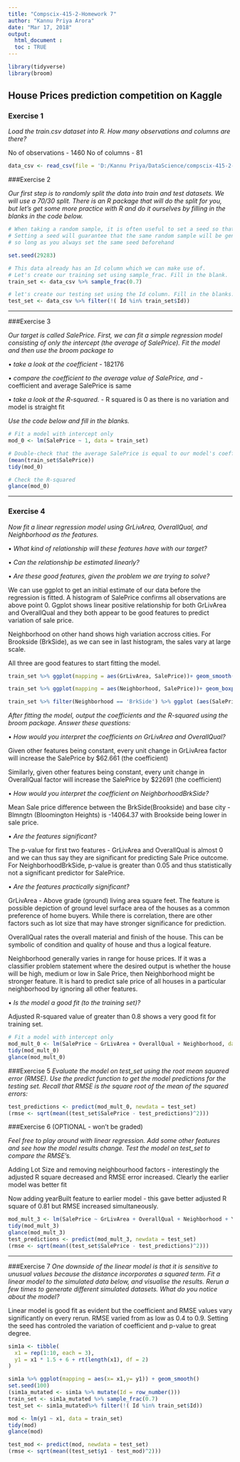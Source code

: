 ```yaml
---
title: "Compscix-415-2-Homework 7"
author: "Kannu Priya Arora"
date: "Mar 17, 2018"
output: 
  html_document :
  toc : TRUE
---
```


```r
library(tidyverse)
library(broom)
```


## House Prices prediction competition on Kaggle 

### Exercise 1

*Load the train.csv dataset into R. How many observations and columns are there?*

No of observations - 1460
No of columns - 81

```r
data_csv <- read_csv(file = 'D:/Kannu Priya/DataScience/compscix-415-2-assignments/assignment 8/train.csv')

```

###Exercise 2

*Our first step is to randomly split the data into train and test datasets. We will use a 70/30 split. There is an R package that will do the split for you, but let’s get some more practice with R and do it ourselves by filling in the blanks in the code below.*

```r
# When taking a random sample, it is often useful to set a seed so that your work is reproducible. 
# Setting a seed will guarantee that the same random sample will be generated every time, 
# so long as you always set the same seed beforehand

set.seed(29283)

# This data already has an Id column which we can make use of.
# Let's create our training set using sample_frac. Fill in the blank.
train_set <- data_csv %>% sample_frac(0.7)

# let's create our testing set using the Id column. Fill in the blanks.
test_set <- data_csv %>% filter(!( Id %in% train_set$Id))
```

***

###Exercise 3

*Our target is called SalePrice. First, we can fit a simple regression model consisting of only the intercept (the average of SalePrice). Fit the model and then use the broom package to*

  • *take a look at the coefficient* - 182176
  
  • *compare the coefficient to the average value of SalePrice, and* - coefficient and average SalePrice is same
  
  • *take a look at the R-squared.* - R squared is 0 as there is no variation and model is straight fit
  
*Use the code below and fill in the blanks.*


```r
# Fit a model with intercept only
mod_0 <- lm(SalePrice ~ 1, data = train_set)

# Double-check that the average SalePrice is equal to our model's coefficient
(mean(train_set$SalePrice))
tidy(mod_0)

# Check the R-squared
glance(mod_0)
```

***
### Exercise 4

*Now fit a linear regression model using GrLivArea, OverallQual, and Neighborhood as the features.* 

  • *What kind of relationship will these features have with our target?*
  
  • *Can the relationship be estimated linearly?*
  
  • *Are these good features, given the problem we are trying to solve?*

We can use ggplot to get an initial estimate of our data before the regression is fitted. A histogram of SalePrice confirms all observations are above point 0. Ggplot shows linear positive relationship for both GrLivArea and OverallQual and they both appear to be good features to predict variation of sale price. 

Neighborhood on other hand shows high variation accross cities. For Brookside (BrkSide), as we can see in last histogram, the sales vary at large scale.

All three are good features to start fitting the model.

```r
train_set %>% ggplot(mapping = aes(GrLivArea, SalePrice))+ geom_smooth()

train_set %>% ggplot(mapping = aes(Neighborhood, SalePrice))+ geom_boxplot() + coord_flip()

train_set %>% filter(Neighborhood == 'BrkSide') %>% ggplot (aes(SalePrice)) + geom_histogram()
```

*After fitting the model, output the coefficients and the R-squared using the broom package.*
*Answer these questions:*

  • *How would you interpret the coefficients on GrLivArea and OverallQual?*

  Given other features being constant, every unit change in GrLivArea factor will increase the SalePrice by $62.661 (the coefficient)
    
  Similarly, given other features being constant, every unit change in OverallQual factor will increase the SalePrice by $22691 (the coefficient)
  
  • *How would you interpret the coefficient on NeighborhoodBrkSide?*

  Mean Sale price difference between the BrkSide(Brookside) and  base city - Blmngtn (Bloomington Heights) is -14064.37 with Brookside being lower in sale price.
  
  • *Are the features significant?*

  The p-value for first  two features - GrLivArea and OverallQual is almost 0 and we can thus say they are significant for predicting Sale Price outcome.
  For NeighborhoodBrkSide, p-value is greater than 0.05 and thus statistically not a significant predictor for SalePrice.
  
  • *Are the features practically significant?*

  GrLivArea - Above grade (ground) living area square feet. The feature is possible depiction of ground level surface area of the houses as a common preference of home buyers. While there is correlation, there are other factors such as lot size that may have stronger significance for prediction.
  
  OverallQual rates the overall material and finish of the house. This can be symbolic of condition and quality of house and thus a logical feature.
  
  Neighborhood generally varies in range for house prices. If it was a classifier problem statement where the desired output is whether the house will be high, medium or low in Sale Price, then Neighborhood might be stronger feature. It is hard to predict sale price of all houses in a particular neighborhood by ignoring all other features. 
  
  • *Is the model a good fit (to the training set)?*

Adjusted R-squared value of greater than 0.8 shows a very good fit for training set. 

```r
# Fit a model with intercept only
mod_mult_0 <- lm(SalePrice ~ GrLivArea + OverallQual + Neighborhood, data = train_set)
tidy(mod_mult_0)
glance(mod_mult_0)
```


###Exercise 5
*Evaluate the model on test_set using the root mean squared error (RMSE). Use the predict function to get the model predictions for the testing set. Recall that RMSE is the square root of the mean of the squared errors:*

```r
test_predictions <- predict(mod_mult_0, newdata = test_set)
(rmse <- sqrt(mean((test_set$SalePrice - test_predictions)^2)))

```

###Exercise 6 (OPTIONAL - won’t be graded)

*Feel free to play around with linear regression. Add some other features and see how the model results change. Test the model on test_set to compare the RMSE’s.*

Adding Lot Size and removing neighbourhood factors - interestingly the adjusted R square decreased and RMSE error increased. Clearly the earlier model was better fit

Now adding yearBuilt feature to earlier model - this gave better adjusted R square of 0.81 but RMSE increased simultaneously. 

```r
mod_mult_3 <- lm(SalePrice ~ GrLivArea + OverallQual + Neighborhood + YearBuilt, data = train_set)
tidy(mod_mult_3)
glance(mod_mult_3)
test_predictions <- predict(mod_mult_3, newdata = test_set)
(rmse <- sqrt(mean((test_set$SalePrice - test_predictions)^2)))

```

***

###Exercise 7
*One downside of the linear model is that it is sensitive to unusual values because the distance incorporates a squared term. Fit a linear model to the simulated data below, and visualise the results. Rerun a few times to generate different simulated datasets. What do you notice about the model?*

Linear model is good fit as evident but the coefficient and RMSE values vary significantly on every rerun. RMSE varied from as low as 0.4 to 0.9. Setting the seed has controled the variation of coefficient and p-value to great degree. 

```r
sim1a <- tibble(
  x1 = rep(1:10, each = 3),
  y1 = x1 * 1.5 + 6 + rt(length(x1), df = 2)
)

sim1a %>% ggplot(mapping = aes(x= x1,y= y1)) + geom_smooth()
set.seed(100)
(sim1a_mutated <- sim1a %>% mutate(Id = row_number()))
train_set <- sim1a_mutated %>% sample_frac(0.7)
test_set <- sim1a_mutated%>% filter(!( Id %in% train_set$Id))

mod <- lm(y1 ~ x1, data = train_set)
tidy(mod)
glance(mod)

```

```r
test_mod <- predict(mod, newdata = test_set)
(rmse <- sqrt(mean((test_set$y1 - test_mod)^2)))
```

